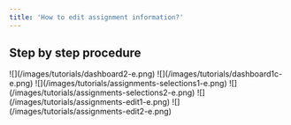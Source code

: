 ```yaml
---
title: 'How to edit assignment information?'
---
```


## Step by step procedure

<Steps>
  <Step title="Go to &#x22;Dashboard&#x22;">
    ![](/images/tutorials/dashboard2-e.png)
  </Step>

  <Step title="Click your &#x22;company name&#x22;">
    ![](/images/tutorials/dashboard1c-e.png)
  </Step>

  <Step title="Click &#x22;Sales > Assignments&#x22; from the sidebar.">
    ![](/images/tutorials/assignments-selections1-e.png)
  </Step>

  <Step title="Click on the &#x22;assignment&#x22;.">
    ![](/images/tutorials/assignments-selections2-e.png)
  </Step>

  <Step title="Click &#x22;Edit&#x22; tab link.">
    ![](/images/tutorials/assignments-edit1-e.png)
  </Step>

  <Step title="Fill up the fields, then hit &#x22;Save Changes&#x22; button.">
    ![](/images/tutorials/assignments-edit2-e.png)
  </Step>
</Steps>